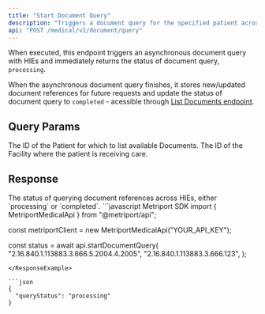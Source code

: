 ```yaml
---
title: "Start Document Query"
description: "Triggers a document query for the specified patient across HIEs."
api: "POST /medical/v1/document/query"
---
```


When executed, this endpoint triggers an asynchronous document query with HIEs and immediately returns the status
of document query, `processing`.

When the asynchronous document query finishes, it stores new/updated document references for future requests and
update the status of document query to `completed` - acessible through 
[List Documents endpoint](/medical-api/api-reference/document/list-documents).

## Query Params

<ParamField query="patientId" type="string" required>
  The ID of the Patient for which to list available Documents.
</ParamField>

<ParamField query="facilityId" type="string" required>
  The ID of the Facility where the patient is receiving care.
</ParamField>

## Response

<ResponseField name="queryStatus" type="string">
  The status of querying document references across HIEs, either `processing` or `completed`.
</ResponseField>

<ResponseExample>
```javascript Metriport SDK
import { MetriportMedicalApi } from "@metriport/api";

const metriportClient = new MetriportMedicalApi("YOUR_API_KEY");

const status = await api.startDocumentQuery(
  "2.16.840.1.113883.3.666.5.2004.4.2005",
  "2.16.840.1.113883.3.666.123",
);
```
</ResponseExample>

```json
{
  "queryStatus": "processing"
}
```
